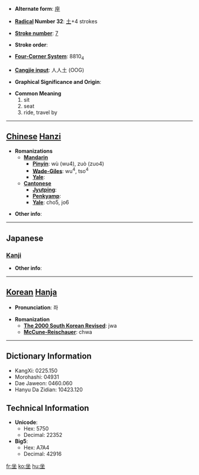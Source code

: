 * '''Alternate form''': [[座]]

* '''[[Wiktionary:Chinese radical index| Radical]] Number 32''': [[Wiktionary:Chinese radical index 土|土]]+4 strokes

* '''[[Wiktionary:Chinese total strokes index|Stroke number]]''': [[Wiktionary:Chinese total strokes index 7|7]]

* '''Stroke order''': 

* '''[[Wiktionary:Chinese four corner index|Four-Corner System]]''': 8810<sub>4</sub>

* '''[[Wiktionary:Chinese Cangjie index|Cangjie input]]''': 人人土 (OOG)

* '''Graphical Significance and Origin''': 

* '''Common Meaning'''
*#sit
*# seat
*# ride, travel by


----

== [[Chinese]] [[Hanzi]] ==

* '''Romanizations'''
** '''[[Mandarin]]'''
*** '''[[Pinyin]]''': wù (wu4), zuò (zuo4)
*** '''[[Wade-Giles]]''': wu<sup>4</sup>, tso<sup>4</sup>
*** '''[[Yale]]''': 
** '''[[Cantonese]]'''
*** '''[[Jyutping]]''':
*** '''[[Penkyamp]]''': 
*** '''[[Yale]]''': cho5, jo6

* '''Other info''': 

----

==Japanese==
===[[Kanji]]===
{{kanji|on readings=[[ざ]] (za)
|kun readings=[[すわる]] (suwaru), [[そぞろに]] (sozoroni), [[おわす]] (owasu)
}}

* '''Other info''':  

----

== [[Korean]] [[Hanja]] ==

* '''Pronunciation''': 좌

* '''Romanization'''
** '''[[The 2000 South Korean Revised Romanization|The 2000 South Korean Revised]]''': jwa
** '''[[McCune-Reischauer]]''': chwa

----

== Dictionary Information ==

* KangXi: 0225.150
* Morohashi: 04931
* Dae Jaweon: 0460.060
* Hanyu Da Zidian: 10423.120

== Technical Information ==

* '''Unicode''':
** Hex: 5750
** Decimal: 22352
* '''Big5''':
** Hex: A7A4
** Decimal: 42916

[[fr:坐]]
[[ko:坐]]
[[hu:坐]]